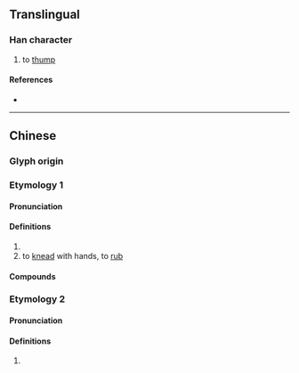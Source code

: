 {{also|𢯯|𢲽}}
{{character info}}
==Translingual==

===Han character===
{{Han char|rn=64|rad=手|as=10|sn=13|four=51011|canj=QHYN,QHYU|ids=⿰扌虒}}

# to [[thump]]

====References====
* {{Han ref|kx=0446.040|dkj=12457|dj=0796.250|hdz=31932.140|uh=640B|ud=25611|bh=DDB6|bd=56758}}

----

==Chinese==
{{zh-forms|alt=𢯯-historical variant,𢲽-historical variant,𫿋-ancient form in Bronze inscription,扠,搓-Cantonese}}

===Glyph origin===
{{Han etym}}

===Etymology 1===
{{zh-wp|zh:皮搋子}}

====Pronunciation====
{{zh-pron
|m=chuāi
|c=caai1
|mc=y
|oc=y
|ma=
|cat=
}}

====Definitions====
{{zh-hanzi}}

# {{zh-used in|搋子|[[plunger]]}}
# to [[knead]] with hands, to [[rub]]

====Compounds====
{{zh-der|搋子|搋面}}

===Etymology 2===

====Pronunciation====
{{zh-pron
|m=chǐ,yí
|c=
|mc=
|oc=
|ma=
|cat=
}}

====Definitions====
{{zh-hanzi}}

# {{rfdef|zh}}
